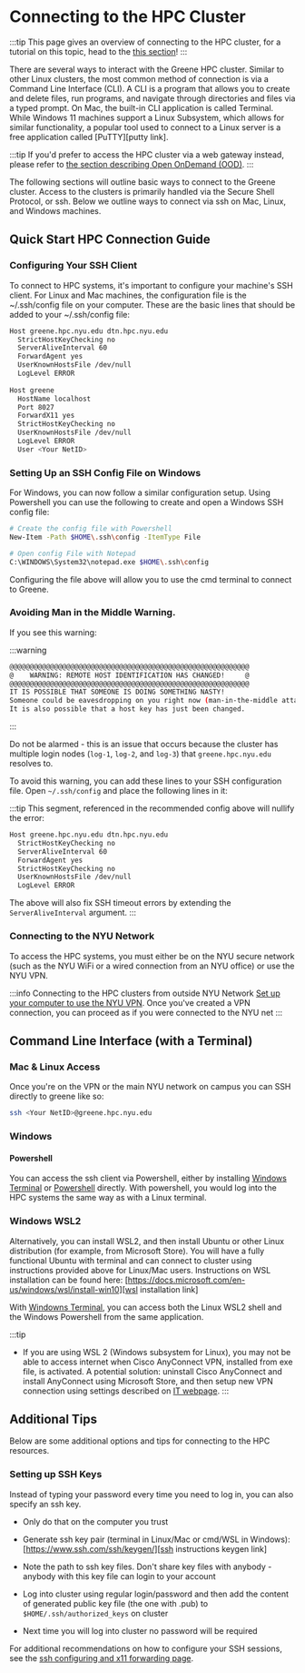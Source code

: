 # Connecting to the HPC Cluster

:::tip
This page gives an overview of connecting to the HPC cluster, for a tutorial on this topic, head to the [this section](../12_tutorial_intro_shell_hpc/02_connecting_to_hpc.mdx)! 
:::

There are several ways to interact with the Greene HPC cluster. Similar to other Linux clusters, the most common method of connection is via a Command Line Interface (CLI). A CLI is a program that allows you to create and delete files, run programs, and navigate through directories and files via a typed prompt. On Mac, the built-in CLI application is called Terminal. While Windows 11 machines support a Linux Subsystem, which allows for similar functionality, a popular tool used to connect to a Linux server is a free application called [PuTTY][putty link]. 

:::tip
If you'd prefer to access the HPC cluster via a web gateway instead, please refer to [the section describing Open OnDemand (OOD)](../09_ood/01_ood_intro.md).
:::

The following sections will outline basic ways to connect to the Greene cluster. Access to the clusters is primarily handled via the Secure Shell Protocol, or ssh. Below we outline ways to connect via ssh on Mac, Linux, and Windows machines.

## Quick Start HPC Connection Guide
### Configuring Your SSH Client
To connect to HPC systems, it's important to configure your machine's SSH client. For Linux and Mac machines, the configuration file is the ~/.ssh/config file on your computer. These are the basic lines that should be added to your ~/.ssh/config file:
```sh
Host greene.hpc.nyu.edu dtn.hpc.nyu.edu
  StrictHostKeyChecking no
  ServerAliveInterval 60
  ForwardAgent yes
  UserKnownHostsFile /dev/null
  LogLevel ERROR
 
Host greene
  HostName localhost
  Port 8027
  ForwardX11 yes
  StrictHostKeyChecking no
  UserKnownHostsFile /dev/null
  LogLevel ERROR
  User <Your NetID>
```
### Setting Up an SSH Config File on Windows
For Windows, you can now follow a similar configuration setup. Using Powershell you can use the following to create and open a Windows SSH config file:
```sh
# Create the config file with Powershell
New-Item -Path $HOME\.ssh\config -ItemType File

# Open config File with Notepad
C:\WINDOWS\System32\notepad.exe $HOME\.ssh\config
```
Configuring the file above will allow you to use the cmd terminal to connect to Greene.
### Avoiding Man in the Middle Warning.

If you see this warning:

:::warning

```sh
@@@@@@@@@@@@@@@@@@@@@@@@@@@@@@@@@@@@@@@@@@@@@@@@@@@@@@@@@@@
@    WARNING: REMOTE HOST IDENTIFICATION HAS CHANGED!     @
@@@@@@@@@@@@@@@@@@@@@@@@@@@@@@@@@@@@@@@@@@@@@@@@@@@@@@@@@@@
IT IS POSSIBLE THAT SOMEONE IS DOING SOMETHING NASTY!
Someone could be eavesdropping on you right now (man-in-the-middle attack)!
It is also possible that a host key has just been changed.
```

:::

Do not be alarmed - this is an issue that occurs because the cluster has multiple login nodes (`log-1`, `log-2`, and `log-3`) that `greene.hpc.nyu.edu` resolves to. 

To avoid this warning, you can add these lines to your SSH configuration file. Open `~/.ssh/config` and place the following lines in it:

:::tip
This segment, referenced in the recommended config above will nullify the error:

```sh
Host greene.hpc.nyu.edu dtn.hpc.nyu.edu
  StrictHostKeyChecking no
  ServerAliveInterval 60
  ForwardAgent yes
  StrictHostKeyChecking no
  UserKnownHostsFile /dev/null
  LogLevel ERROR
```
The above will also fix SSH timeout errors by extending the `ServerAliveInterval` argument.
:::

### Connecting to the NYU Network
To access the HPC systems, you must either be on the NYU secure network (such as the NYU WiFi or a wired connection from an NYU office) or use the NYU VPN.

:::info Connecting to the HPC clusters from outside NYU Network
[Set up your computer to use the NYU VPN][nyu vpn link]. Once you've created a VPN connection, you can proceed as if you were connected to the NYU net
:::

## Command Line Interface (with a Terminal)

### Mac & Linux Access

Once you're on the VPN or the main NYU network on campus you can SSH directly to greene like so:

```sh
ssh <Your NetID>@greene.hpc.nyu.edu
```
 
### Windows

#### Powershell
You can access the ssh client via Powershell, either by installing [Windows Terminal](https://apps.microsoft.com/detail/9n0dx20hk701?hl=en-US&gl=US) or [Powershell](https://learn.microsoft.com/en-us/powershell/scripting/install/installing-powershell-on-windows) directly. With powershell, you would log into the HPC systems the same way as with a Linux terminal.

### Windows WSL2

Alternatively, you can install WSL2, and then install Ubuntu or other Linux distribution (for example, from Microsoft Store). You will have a fully functional Ubuntu with terminal and can connect to cluster using instructions provided above for Linux/Mac users. Instructions on WSL installation can be found here: [https://docs.microsoft.com/en-us/windows/wsl/install-win10][wsl installation link]

With [Windowns Terminal](https://apps.microsoft.com/detail/9n0dx20hk701?hl=en-US&gl=US), you can access both the Linux WSL2 shell and the Windows Powershell from the same application.
 
:::tip
-   If you are using WSL 2 (Windows subsystem for Linux), you may not be able to access internet when Cisco AnyConnect VPN, installed from exe file, is activated. A potential solution: uninstall Cisco AnyConnect and install AnyConnect using Microsoft Store, and then setup new VPN connection using settings described on [IT webpage][install vpn on windows link].
:::

## Additional Tips
Below are some additional options and tips for connecting to the HPC resources.
### Setting up SSH Keys

Instead of typing your password every time you need to log in, you can also specify an ssh key.

-   Only do that on the computer you trust

-   Generate ssh key pair (terminal in Linux/Mac or cmd/WSL in Windows):
    [https://www.ssh.com/ssh/keygen/][ssh instructions keygen link]

-   Note the path to ssh key files. Don't share key files with anybody - anybody with this key file can login to your account

-   Log into cluster using regular login/password and then add the content of generated public key file (the one with .pub) to `$HOME/.ssh/authorized_keys` on cluster

-   Next time you will log into cluster no password will be required

For additional recommendations on how to configure your SSH sessions, see the [ssh configuring and x11 forwarding page](./02_ssh_tunneling_and_x11_forwarding.md).



[nyu vpn link]: https://www.nyu.edu/life/information-technology/infrastructure/network-services/vpn.html

[install vpn on windows link]: https://nyu.service-now.com/sp?sys_kb_id=6177d7031c811904bbcf4dc2835ec340&id=kb_article_view&sysparm_rank=3&sysparm_tsqueryId=9a07fee81b146410a54ffdd51a4bcb8e

[apple terminal link]: https://support.apple.com/guide/terminal/open-or-quit-terminal-apd5265185d-f365-44cb-8b09-71a064a42125/mac#:~:text=Open%20Terminal,%2C%20then%20double%2Dclick%20Terminal.

[wsl installation link]: https://docs.microsoft.com/en-us/windows/wsl/install-win10

[ssh instructions keygen link]: https://www.ssh.com/ssh/keygen/
